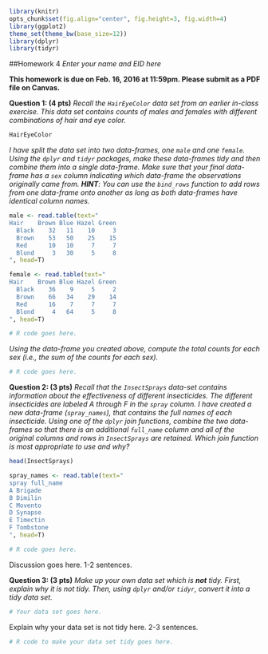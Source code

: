 ```r
library(knitr)
opts_chunk$set(fig.align="center", fig.height=3, fig.width=4)
library(ggplot2)
theme_set(theme_bw(base_size=12))
library(dplyr)
library(tidyr)
```
##Homework 4
*Enter your name and EID here*

**This homework is due on Feb. 16, 2016 at 11:59pm. Please submit as a PDF file on Canvas.**

**Question 1: (4 pts)** *Recall the `HairEyeColor` data set from an earlier in-class exercise. This data set contains counts of males and females with different combinations of hair and eye color.*

```r
HairEyeColor
```

*I have split the data set into two data-frames, one `male` and one `female`. Using the `dplyr` and `tidyr` packages, make these data-frames tidy and then combine them into a single data-frame. Make sure that your final data-frame has a `sex` column indicating which data-frame the observations originally came from. **HINT**: You can use the `bind_rows` function to add rows from one data-frame onto another as long as both data-frames have identical column names.* 

```r
male <- read.table(text="
Hair    Brown Blue Hazel Green
  Black    32   11    10     3
  Brown    53   50    25    15
  Red      10   10     7     7
  Blond     3   30     5     8
", head=T)

female <- read.table(text="
Hair    Brown Blue Hazel Green
  Black    36    9     5     2
  Brown    66   34    29    14
  Red      16    7     7     7
  Blond     4   64     5     8
", head=T)

# R code goes here.

```

*Using the data-frame you created above, compute the total counts for each sex (i.e., the sum of the counts for each sex).*

```r

# R code goes here.

```

**Question 2: (3 pts)** *Recall that the `InsectSprays` data-set contains information about the effectiveness of different insecticides. The different insecticides are labeled A through F in the `spray` column. I have created a new data-frame (`spray_names`), that contains the full names of each insecticide. Using one of the `dplyr` join functions, combine the two data-frames so that there is an additional `full_name` column and all of the original columns and rows in `InsectSprays` are retained. Which join function is most appropriate to use and why?*

```r
head(InsectSprays)

spray_names <- read.table(text="
spray full_name
A Brigade
B Dimilin
C Movento
D Synapse
E Timectin
F Tombstone
", head=T)

# R code goes here.

```

Discussion goes here. 1-2 sentences.

**Question 3: (3 pts)** *Make up your own data set which is **not** tidy. First, explain why it is not tidy. Then, using `dplyr` and/or `tidyr`, convert it into a tidy data set.*

```r

# Your data set goes here.

```

Explain why your data set is not tidy here. 2-3 sentences.

```r

# R code to make your data set tidy goes here.

```
